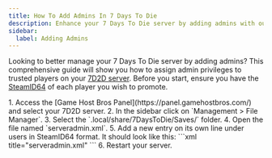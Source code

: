```yaml
---
title: How To Add Admins In 7 Days To Die
description: Enhance your 7 Days To Die server by adding admins with our step-by-step guide. Learn how to assign admin privileges effortlessly.
sidebar:
  label: Adding Admins
---
```


Looking to better manage your 7 Days To Die server by adding admins? This comprehensive guide will show you how to assign admin privileges to trusted players on your [7D2D server](https://www.gamehostbros.com/7-days-to-die-server-hosting/). Before you start, ensure you have the [SteamID64](https://steamid.io/) of each player you wish to promote.

<Steps>
1. Access the [Game Host Bros Panel](https://panel.gamehostbros.com/) and select your 7D2D server.
2. In the sidebar click on `Management > File Manager`.
3. Select the `.local/share/7DaysToDie/Saves/` folder.
4. Open the file named `serveradmin.xml`.
5. Add a new entry on its own line under users in SteamID64 format. It should look like this:
   ```xml title="serveradmin.xml"
   <user platform="Steam" userid="76561198106341655" name="[You!]" permission_level="0" />
   ```
6. Restart your server.
</Steps>